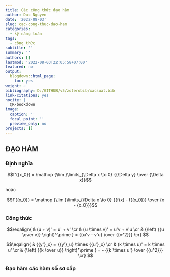 ```yaml
---
title: Các công thức đạo hàm
author: Duc Nguyen
date: '2022-08-03'
slug: cac-cong-thuc-dao-ham
categories:
  - kỹ năng toán
tags:
  - công thức
subtitle: ''
summary: ''
authors: []
lastmod: '2022-08-03T22:05:58+07:00'
featured: no
output:
  blogdown::html_page:
    toc: yes
weight: ~
bibliography: D:/GITHUB/v5/zoterobib/xacsuat.bib
link-citations: yes
nocite: |
  @R-bookdown
image:
  caption: ''
  focal_point: ''
  preview_only: no
projects: []
---
```


## ĐẠO HÀM

### Định nghĩa

$$f'({x_0}) = \mathop {\lim }\limits_{\Delta x \to 0} {{\Delta y} \over {\Delta x}}$$ 

hoặc 

$$f'({x_0}) = \mathop {\lim }\limits_{\Delta x \to 0} {{f(x) - f({x_0})} \over {x - {x_0}}}$$

### Công thức

$$\eqalign{
  & (u + v)' = u' + v'  \cr 
  & (u \times v)' = u'v + v'u  \cr 
  & {\left( {{u \over v}} \right)^\prime } = {{u'v - v'u} \over {{v^2}}} \cr} $$


$$\eqalign{
  & {{y'}_x} = {{y'}_u} \times {{u'}_x}  \cr 
  & (k \times u)' = k \times u'  \cr 
  & {\left( {{k \over u}} \right)^\prime } =  - {{k \times u'} \over {{u^2}}} \cr} $$  

### Đạo hàm các hàm số sơ cấp

